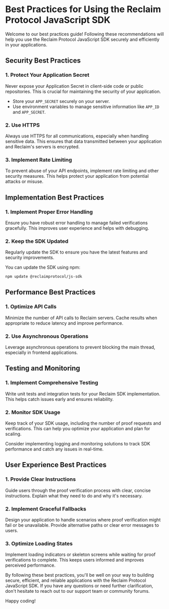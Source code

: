 
# Best Practices for Using the Reclaim Protocol JavaScript SDK

Welcome to our best practices guide! Following these recommendations will help you use the Reclaim Protocol JavaScript SDK securely and efficiently in your applications.

## Security Best Practices

### 1. Protect Your Application Secret

<Callout type="warning">
  Never expose your Application Secret in client-side code or public repositories. This is crucial for maintaining the security of your application.
</Callout>

- Store your `APP_SECRET` securely on your server.
- Use environment variables to manage sensitive information like `APP_ID` and `APP_SECRET`.

### 2. Use HTTPS

Always use HTTPS for all communications, especially when handling sensitive data. This ensures that data transmitted between your application and Reclaim's servers is encrypted.

### 3. Implement Rate Limiting

To prevent abuse of your API endpoints, implement rate limiting and other security measures. This helps protect your application from potential attacks or misuse.

## Implementation Best Practices

### 1. Implement Proper Error Handling

Ensure you have robust error handling to manage failed verifications gracefully. This improves user experience and helps with debugging.

### 2. Keep the SDK Updated

<Callout type="info">
  Regularly update the SDK to ensure you have the latest features and security improvements.
</Callout>

You can update the SDK using npm:

```bash
npm update @reclaimprotocol/js-sdk
```

## Performance Best Practices

### 1. Optimize API Calls

Minimize the number of API calls to Reclaim servers. Cache results when appropriate to reduce latency and improve performance.

### 2. Use Asynchronous Operations

Leverage asynchronous operations to prevent blocking the main thread, especially in frontend applications.


## Testing and Monitoring

### 1. Implement Comprehensive Testing

Write unit tests and integration tests for your Reclaim SDK implementation. This helps catch issues early and ensures reliability.

### 2. Monitor SDK Usage

Keep track of your SDK usage, including the number of proof requests and verifications. This can help you optimize your application and plan for scaling.

<Callout type="info">
  Consider implementing logging and monitoring solutions to track SDK performance and catch any issues in real-time.
</Callout>

## User Experience Best Practices

### 1. Provide Clear Instructions

Guide users through the proof verification process with clear, concise instructions. Explain what they need to do and why it's necessary.

### 2. Implement Graceful Fallbacks

Design your application to handle scenarios where proof verification might fail or be unavailable. Provide alternative paths or clear error messages to users.

### 3. Optimize Loading States

Implement loading indicators or skeleton screens while waiting for proof verifications to complete. This keeps users informed and improves perceived performance.

By following these best practices, you'll be well on your way to building secure, efficient, and reliable applications with the Reclaim Protocol JavaScript SDK. If you have any questions or need further clarification, don't hesitate to reach out to our support team or community forums.

Happy coding!
